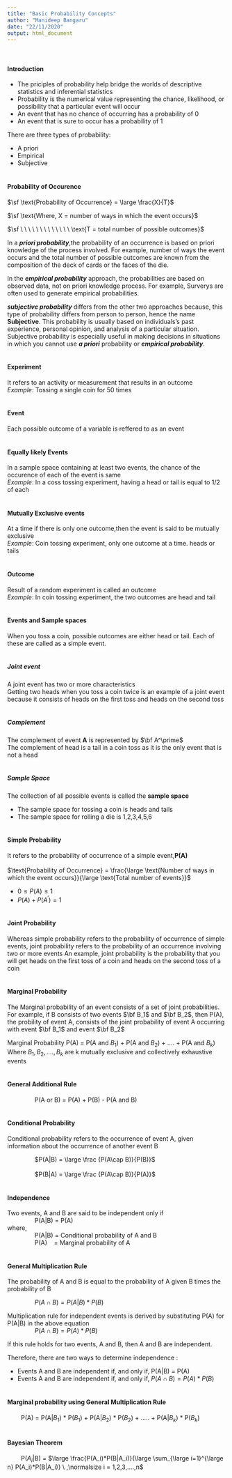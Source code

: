 ```yaml
---
title: "Basic Probability Concepts"
author: "Manideep Bangaru"
date: "22/11/2020"
output: html_document
---
```

\

#### Introduction

* The priciples of probability help bridge the worlds of descriptive statistics and inferential statistics
* Probability is the numerical value representing the chance, likelihood, or possibility that a particular event will occur
* An event that has no chance of occurring has a probability of 0
* An event that is sure to occur has a probability of 1

There are three types of probability:\

* A priori\
* Empirical\
* Subjective\
\

#### Probability of Occurence

$\sf \text{Probability of Occurrence} = \large \frac{X}{T}$

$\sf \text{Where, X = number of ways in which the event occurs}$

$\sf \ \ \ \ \ \ \ \ \ \ \ \ \ \text{T = total number of possible outcomes}$

In a _**priori probability**_,the probability of an occurrence is based on priori knowledge of the process involved. For example, number of ways the event occurs and the total number of possible outcomes are known from the composition of the deck of cards or the faces of the die.

In the _**empirical probability**_ approach, the probabilities are based on observed data, not on priori knowledge process. For example, Surverys are often used to generate empirical probabilities.

_**subjective probability**_ differs from the other two approaches because, this type of probability differs from person to person, hence the name **Subjective**. This probability is usually based on individuals's past experience, personal opinion, and analysis of a particular situation. Subjective probability is especially useful in making decisions in situations in which you cannot use _**a priori**_ probability or _**empirical probability**_.
\
\

#### Experiment
It refers to an activity or measurement that results in an outcome\
_Example_: Tossing a single coin for 50 times
\
\

#### Event
Each  possible outcome of a variable is reffered to as an event
\
\

#### Equally likely Events
In a sample space containing at least two events, the chance of the occurence of each of the event is same\
_Example_: In a coss tossing experiment, having a head or tail is equal to 1/2 of each
\
\

#### Mutually Exclusive events
At a time if there is only one outcome,then the event is said to be mutually exclusive\
_Example_: Coin tossing experiment, only one outcome at a time. heads or tails
\
\

#### Outcome
Result of a random experiment is called an outcome\
_Example_: In coin tossing experiment, the two outcomes are head and tail
\
\

#### Events and Sample spaces
When you toss a coin, possible outcomes are either head or tail. Each of these are called as a simple event.
\
\

##### Joint event 
A joint event has two or more characteristics\
Getting two heads when you toss a coin twice is an example of a joint event because it consists of heads on the first toss and heads on the second toss
\
\

##### Complement
The complement of event **A** is represented by $\bf A^\prime$\
The complement of head is a tail in a coin toss as it is the only event that is not a head
\
\

##### Sample Space
The collection of all possible events is called the **sample space**\

* The sample space for tossing a coin is heads and tails\
* The sample space for rolling a die is 1,2,3,4,5,6
\
\

#### Simple Probability
It refers to the probability of occurrence of a simple event,**P(A)**\
\
$\text{Probability of Occurrence} = \frac{\large \text{Number of ways in which the event occurs}}{\large \text{Total number of events}}$\

* $0 \le P(A) \le 1$\
* $P(A) + P(A^\prime) = 1$
\
\

#### Joint Probability
Whereas simple probability refers to the probability of occurrence of simple events, joint probability refers to the probability of an occurrence involving two or more events
An example, joint probability is the probability that you will get heads on the first toss of a coin and heads on the second toss of a coin
\
\

#### Marginal Probability
The Marginal probability of an event consists of a set of joint probabilities.\
For example, if B consists of two events $\bf B_1$ and $\bf B_2$, then P(A), the probility of event A, consists of the joint probability of event A occurring with event $\bf B_1$ and event $\bf B_2$\

Marginal Probability P(A) = P(A and $B_1$) + P(A and $B_2$) + .... + P(A and $B_k$)
\
$\text{Where }B_1,B_2,....,B_k \text{ are k mutually exclusive and collectively exhaustive events}$
\
\

#### General Additional Rule
\ \ \ \ \ \ \ \ \ \ \ \ \ \ \ \ P(A or B) = P(A) + P(B) - P(A and B)
\
\

#### Conditional Probability
Conditional probability refers to the occurrence of event A, given information about the occurrence of another event B

\ \ \ \ \ \ \ \ \ \ \ \ \ \ \ \ $P(A|B) = \large \frac {P(A\cap B)}{P(B)}$\
\
\ \ \ \ \ \ \ \ \ \ \ \ \ \ \ \ $P(B|A) = \large \frac {P(A\cap B)}{P(A)}$
\
\

#### Independence
Two events, A and B are said to be independent only if\
\ \ \ \ \ \ \ \ \ \ \ \ \ \ \ \ P(A|B) = P(A)\
where,\
\ \ \ \ \ \ \ \ \ \ \ \ \ \ \ \ P(A|B) = Conditional probability of A and B\
\ \ \ \ \ \ \ \ \ \ \ \ \ \ \ \ P(A) \ \ \ = Marginal probability of A
\
\

#### General Multiplication Rule
The probability of A and B is equal to the probability of A given B times the probability of B

\ \ \ \ \ \ \ \ \ \ \ \ \ \ \ \ $P(A\cap B) = P(A|B) * P(B)$
\

Multiplication rule for independent events is derived by substituting P(A) for P(A|B) in the above equation\
\ \ \ \ \ \ \ \ \ \ \ \ \ \ \ \ $P(A\cap B) = P(A) * P(B)$
\

If this rule holds for two events, A and B, then A and B are independent.\

Therefore, there are two ways to determine independence :\ 

* Events A and B are independent if, and only if, P(A|B) = P(A)\
* Events A and B are independent if, and only if, $P(A\cap B) = P(A) * P(B)$
\
\

#### Marginal probability using General Multiplication Rule
\ \ \ \ \ \ \ \ P(A) = P(A|$B_1$) * P($B_1$) + P(A|$B_2$) * P($B_2$) + ..... + P(A|$B_k$) * P($B_k$)
\
\

#### Bayesian Theorem
\ \ \ \ \ \ \ \ P($A_i$|B) = $\large \frac{P(A_i)*P(B|A_i)}{\large \sum_{\large i=1}^{\large n} P(A_i)*P(B|A_i)} \ ,\normalsize i = 1,2,3,....,n$